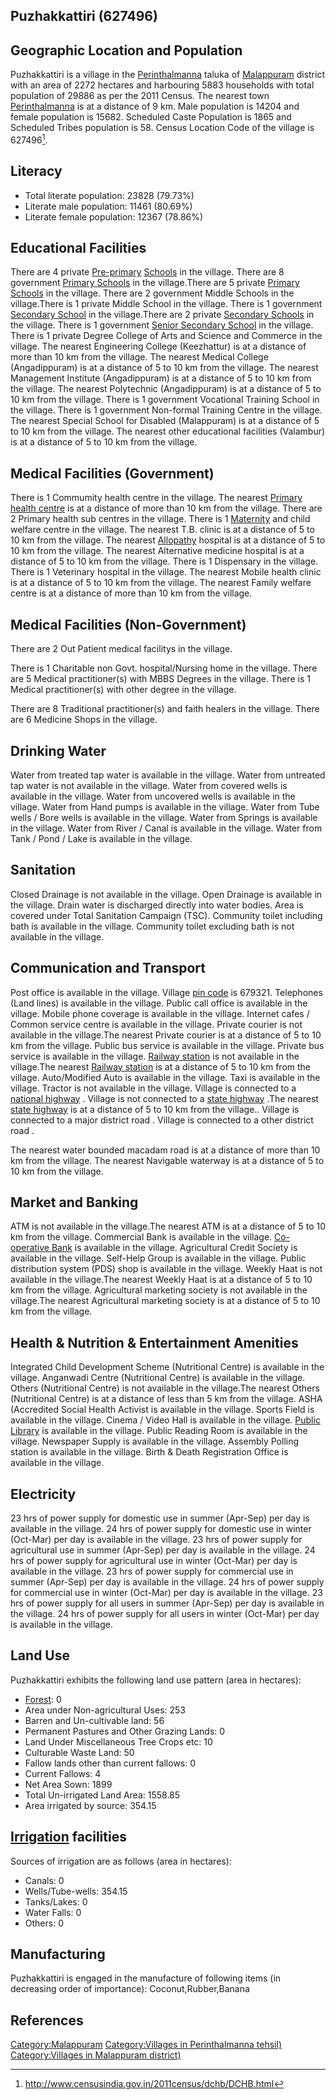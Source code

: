 {{Infobox settlement
| name=Puzhakkattiri
| native_name=
| native_name_lang=
| other_name=
| nickname=
| settlement_type=Village
| image_skyline=
| image_alt=
| image_caption=
| pushpin_map=India Kerala
| pushpin_label_position=right
| pushpin_map_alt=
| pushpin_map_caption=Location in Kerala, India
| latd=
| latm=
| lats=
| latNS=
| longd=
| longm=
| longs=
| longEW=
| coordinates_display=inline,title
| subdivision_type=Country
| subdivision_name={{flag|India}}
| subdivision_type1=[[States and territories of India|State]]
| subdivision_name1=Kerala 
| subdivision_type2=[[List of districts of India|District]]
| subdivision_name2=Malappuram
| subdivision_type3=Tahsil
| subdivision_name3=Perinthalmanna
| website=
| established_title=<!-- Established -->
| established_date=
| founder=
| named_for=
| government_type=
| governing_body=
| unit_pref=Metric=
| area_footnotes=
| area_rank=
| area_total_km2=22.72
| elevation_footnotes=
| elevation_m=
| population_total=29886
| population_as_of=2011
| population_rank=
| population_density_km2=1315
| population_demonym=
| population_footnotes=
| demographics_type1=Languages
| demographics1_title1=Official
| demographics1_info1=[[Malayalam language|Malayalam]]
| timezone1=[[Indian Standard Time|IST]]
| utc_offset1==+5:30
| postal_code_type=[[Postal Index Number|PIN]]
| postal_code=679321
| area_code_type=Telephone code
| area_code=
| registration_plate=
| blank1_name_sec1=Nearest city
| blank1_info_sec1=[[Perinthalmanna]]
| blank2_name_sec1=[[Human sex ratio|Sex ratio]]
| blank2_info_sec1=1104 [[male|♂]]/[[female|♀]]
| blank3_name_sec1=Literacy
| blank3_info_sec1=79.73%
| blank1_name_sec2=[[2011 Census of India|2011 census]] code
| blank1_info_sec2=627496
| footnotes=
}}

== Puzhakkattiri (627496) ==

== Geographic Location and Population ==

Puzhakkattiri is a village in the [[Perinthalmanna]] taluka of [[Malappuram]] district with an area of 2272 hectares and harbouring 5883 households with total population of 29886 as per the 2011 Census. The nearest town [[Perinthalmanna]] is at a distance of 9 km. Male population is 14204 and female population is 15682. Scheduled Caste Population is 1865 and Scheduled Tribes population is 58. Census Location Code of the village is 627496<ref>http://www.censusindia.gov.in/2011census/dchb/DCHB.html</ref>.


== Literacy ==  
* Total literate population: 23828 (79.73%)
* Literate male population: 11461 (80.69%)
* Literate female population: 12367 (78.86%)


== Educational Facilities ==  
There are 4 private [[Pre-primary]] [[School]]s in the village.
There are 8 government [[Primary School]]s in the village.There are 5 private [[Primary School]]s in the village.
There are 2 government Middle Schools in the village.There is 1 private Middle School in the village.
There is 1 government [[Secondary School]] in the village.There are 2 private [[Secondary School]]s in the village.
There is 1 government [[Senior Secondary School]] in the village.
There is 1 private Degree College of Arts and Science and Commerce in the village.
The nearest Engineering College (Keezhattur) is at a distance of more than 10 km from the village.
The nearest Medical College (Angadippuram) is at a distance of 5 to 10 km from the village.
The nearest Management Institute (Angadippuram) is at a distance of 5 to 10 km from the village.
The nearest Polytechnic (Angadippuram) is at a distance of 5 to 10 km from the village.
There is 1 government Vocational Training School in the village.
There is 1 government Non-formal Training Centre in the village.
The nearest Special School for Disabled (Malappuram) is at a distance of 5 to 10 km from the village.
The nearest other educational facilities (Valambur) is at a distance of 5 to 10 km from the village.


== Medical Facilities (Government) ==
There is 1 Commumity health centre in the village.
The nearest [[Primary health centre]] is at a distance of more than 10 km from the village.
There are 2 Primary health sub centres in the village.
There is 1 [[Maternity]] and child welfare centre in the village.
The nearest T.B. clinic is at a distance of 5 to 10 km from the village.
The nearest [[Allopathy]] hospital is at a distance of 5 to 10 km from the village.
The nearest Alternative medicine hospital is at a distance of 5 to 10 km from the village.
There is 1 Dispensary in the village.
There is 1 Veterinary hospital in the village.
The nearest Mobile health clinic is at a distance of 5 to 10 km from the village.
The nearest Family welfare centre is at a distance of more than 10 km from the village.


== Medical Facilities (Non-Government) ==
There are 2 Out Patient medical facilitys in the village.

There is 1 Charitable non Govt. hospital/Nursing home in the village.
There are 5 Medical practitioner(s) with MBBS Degrees in the village.
There is 1 Medical practitioner(s) with other degree in the village.

There are 8 Traditional practitioner(s) and faith healers in the village.
There are 6 Medicine Shops in the village.



== Drinking Water ==
Water from treated tap water is available in the village.
Water from untreated tap water is not available in the village.
Water from covered wells is available in the village.
Water from uncovered wells is available in the village.
Water from Hand pumps is available in the village.
Water from Tube wells / Bore wells is available in the village.
Water from Springs is available in the village.
Water from River / Canal is available in the village.
Water from Tank / Pond / Lake is available in the village.


== Sanitation ==
Closed Drainage is not available in the village.
Open Drainage is available in the village.
Drain water is discharged directly into water bodies.
Area is covered under Total Sanitation Campaign (TSC).
Community toilet including bath is available in the village.
Community toilet excluding bath is not available in the village.


== Communication and Transport ==
Post office is available in the village.
Village [[pin code]] is 679321.
Telephones (Land lines) is available in the village.
Public call office is available in the village.
Mobile phone coverage is available in the village.
Internet cafes / Common service centre is available in the village.
Private courier is not available in the village.The nearest Private courier is at a distance of 5 to 10 km from the village.
Public bus service is available in the village.
Private bus service is available in the village.
[[Railway station]] is not available in the village.The nearest [[Railway station]] is at a distance of 5 to 10 km from the village.
Auto/Modified Auto is available in the village.
Taxi is available in the village.
Tractor is not available in the village.
Village is connected to a [[national highway]]  .
Village is not connected to a [[state highway]] .The nearest [[state highway]] is at a distance of 5 to 10 km from the village..
Village is connected to a major district road    .
Village is connected to a other district road  .


The nearest water bounded macadam road is at a distance of more than 10 km from the village.
The nearest Navigable waterway is at a distance of 5 to 10 km from the village.



== Market and Banking ==
ATM is not available in the village.The nearest ATM is at a distance of 5 to 10 km from the village.
Commercial Bank is available in the village.
[[Co-operative Bank]] is available in the village.
Agricultural Credit Society is available in the village.
Self-Help Group is available in the village.
Public distribution system (PDS) shop is available in the village.
Weekly Haat is not available in the village.The nearest Weekly Haat is at a distance of 5 to 10 km from the village.
Agricultural marketing society is not available in the village.The nearest Agricultural marketing society is at a distance of 5 to 10 km from the village.


== Health & Nutrition & Entertainment Amenities ==
Integrated Child Development Scheme (Nutritional Centre) is available in the village.
Anganwadi Centre (Nutritional Centre) is available in the village.
Others (Nutritional Centre) is not available in the village.The nearest Others (Nutritional Centre) is at a distance of less than 5 km from the village.
ASHA (Accredited Social Health Activist is available in the village.
Sports Field is available in the village.
Cinema / Video Hall is available in the village.
[[Public Library]] is available in the village.
Public Reading Room is available in the village.
Newspaper Supply is available in the village.
Assembly Polling station is available in the village.
Birth & Death Registration Office is available in the village.


== Electricity ==
23 hrs of power supply for domestic use in summer (Apr-Sep) per day is available in the village.
24 hrs of power supply for domestic use in winter (Oct-Mar) per day is available in the village.
23 hrs of power supply for agricultural use in summer (Apr-Sep) per day is available in the village.
24 hrs of power supply for agricultural use in winter (Oct-Mar) per day is available in the village.
23 hrs of power supply for commercial use in summer (Apr-Sep) per day is available in the village.
24 hrs of power supply for commercial use in winter (Oct-Mar) per day is available in the village.
23 hrs of power supply for all users in summer (Apr-Sep) per day is available in the village.
24 hrs of power supply for all users in winter (Oct-Mar) per day is available in the village.


== Land Use ==
Puzhakkattiri exhibits the following land use pattern (area in hectares):
* [[Forest]]: 0
* Area under Non-agricultural Uses: 253
* Barren and Un-cultivable land: 56
* Permanent Pastures and Other Grazing Lands: 0
* Land Under Miscellaneous Tree Crops etc: 10
* Culturable Waste Land: 50
* Fallow lands other than current fallows: 0
* Current Fallows: 4
* Net Area Sown: 1899
* Total Un-irrigated Land Area: 1558.85
* Area irrigated by source: 354.15


== [[Irrigation]] facilities ==
Sources of irrigation are as follows (area in hectares):
* Canals: 0
* Wells/Tube-wells: 354.15
* Tanks/Lakes: 0
* Water Falls: 0
* Others: 0


== Manufacturing ==
Puzhakkattiri is engaged in the manufacture of following items (in decreasing order of importance): Coconut,Rubber,Banana


[[Category:Malappuram]]
[[Category:Villages in Perinthalmanna tehsil)]]
[[Category:Villages in Malappuram district)]]


== References ==
{{Reflist}}


